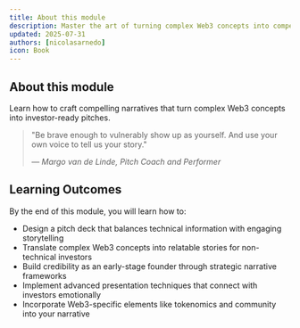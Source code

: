 ```yaml
---
title: About this module
description: Master the art of turning complex Web3 concepts into compelling investor narratives
updated: 2025-07-31
authors: [nicolasarnedo]
icon: Book
---
```


## About this module
Learn how to craft compelling narratives that turn complex Web3 concepts into investor-ready pitches.

<blockquote className="quote-card">
  <p>"Be brave enough to vulnerably show up as yourself. And use your own voice to tell us your story."</p>
  <cite>— Margo van de Linde, Pitch Coach and Performer</cite>
</blockquote>

## Learning Outcomes
By the end of this module, you will learn how to:
- Design a pitch deck that balances technical information with engaging storytelling
- Translate complex Web3 concepts into relatable stories for non-technical investors
- Build credibility as an early-stage founder through strategic narrative frameworks
- Implement advanced presentation techniques that connect with investors emotionally
- Incorporate Web3-specific elements like tokenomics and community into your narrative
